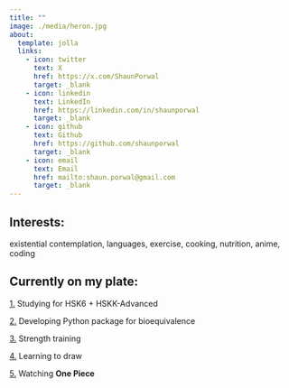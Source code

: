 ```yaml
---
title: ""
image: ./media/heron.jpg
about:
  template: jolla
  links:
    - icon: twitter
      text: X
      href: https://x.com/ShaunPorwal
      target: _blank
    - icon: linkedin
      text: LinkedIn
      href: https://linkedin.com/in/shaunporwal
      target: _blank
    - icon: github
      text: Github
      href: https://github.com/shaunporwal
      target: _blank
    - icon: email
      text: Email
      href: mailto:shaun.porwal@gmail.com
      target: _blank
---
```


## Interests:

existential contemplation, languages, exercise, cooking, nutrition, anime, coding

## Currently on my plate:

[1.]{.underline} Studying for HSK6 + HSKK-Advanced

[2.]{.underline} Developing Python package for bioequivalence

[3.]{.underline} Strength training

[4.]{.underline} Learning to draw

[5.]{.underline} Watching **One Piece**
